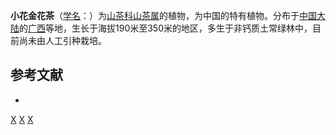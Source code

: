 {{Speciesbox 
| taxon = Camellia micrantha
| authority = Liang et Zhong
}}

'''小花金花茶'''（[[学名|学名]]：{{lang|la|''Camellia micrantha''}}）为[[山茶科|山茶科]][[山茶属|山茶属]]的植物，为中国的特有植物。分布于[[中国大陆|中国大陆]]的[[广西|广西]]等地，生长于海拔190米至350米的地区，多生于非钙质土常绿林中，目前尚未由人工引种栽培。

== 参考文献 ==
<div class="references-small">
* {{cite web| url =http://www.bioinfo.cn/db05/KmzwSpecies.php?action=view&id=22248| title =小花金花茶| work =《中国高等植物数据库全库》| publisher =中国科学院微生物研究所| author =昆明植物研究所| accessdate =2009-02-25| deadurl =yes| archiveurl =https://web.archive.org/web/20160305064016/http://www.bioinfo.cn/db05/KmzwSpecies.php?action=view&id=22248| archivedate =2016-03-05}}
</div>
{{Taxonbar|from=Q10960297}}

[[Category:山茶属|X]]
[[Category:中國特有植物|X]]
[[Category:广西植物|X]]